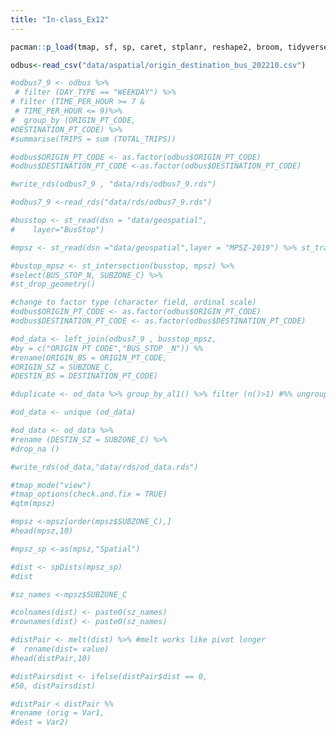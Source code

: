 ```yaml
---
title: "In-class_Ex12"
---
```


```r
pacman::p_load(tmap, sf, sp, caret, stplanr, reshape2, broom, tidyverse)
```

```r
odbus<-read_csv("data/aspatial/origin_destination_bus_202210.csv")
```

```r
#odbus7_9 <- odbus %>%
 # filter (DAY_TYPE == "WEEKDAY") %>% 
# filter (TIME_PER_HOUR >= 7 &
 # TIME_PER_HOUR <= 9)%>% 
#  group_by (ORIGIN_PT_CODE,
#DESTINATION_PT_CODE) %>%
#summarise(TRIPS = sum (TOTAL_TRIPS))
```

```r
#odbus$ORIGIN_PT_CODE <- as.factor(odbus$ORIGIN_PT_CODE)
#odbus$DESTINATION_PT_CODE <-as.factor(odbus$DESTINATION_PT_CODE)
```

```r
#write_rds(odbus7_9 , "data/rds/odbus7_9.rds")

```

```r
#odbus7_9 <-read_rds("data/rds/odbus7_9.rds")
```

```r
#busstop <- st_read(dsn = "data/geospatial",
#    layer="BusStop")
```

```r
#mpsz <- st_read(dsn ="data/geospatial",layer = "MPSZ-2019") %>% st_transform(crs = 3414)


```

```r
#bustop_mpsz <- st_intersection(busstop, mpsz) %>%
#select(BUS_STOP_N, SUBZONE_C) %>% 
#st_drop_geometry()
```

```r
#change to factor type (character field, ordinal scale)
#odbus$ORIGIN_PT_CODE <- as.factor(odbus$ORIGIN_PT_CODE)
#odbus$DESTINATION_PT_CODE <- as.factor(odbus$DESTINATION_PT_CODE)
```

```r
#od_data <- left_join(odbus7_9 , busstop_mpsz,
#by = c("ORIGIN PT CODE","BUS_STOP _N")) %%
#rename(ORIGIN_BS = ORIGIN_PT_CODE,
#ORIGIN_SZ = SUBZONE_C,
#DESTIN_BS = DESTINATION_PT_CODE)
```

```r
#duplicate <- od_data %>% group_by_al1() %>% filter (n()>1) #%% ungroup ()

#od_data <- unique (od_data)
```

```r
#od_data <- od_data %>%
#rename (DESTIN_SZ = SUBZONE_C) %>%
#drop_na ()
```

```r
#write_rds(od_data,"data/rds/od_data.rds")
```

```r
#tmap_mode("view")
#tmap_options(check.and.fix = TRUE)
#qtm(mpsz)
```

```r
#mpsz <-mpsz[order(mpsz$SUBZONE_C),]
#head(mpsz,10)

```

```r
#mpsz_sp <-as(mpsz,"Spatial")
```

```r
#dist <- spDists(mpsz_sp)
#dist
```

```r
#sz_names <-mpsz$SUBZONE_C
```

```r
#colnames(dist) <- paste0(sz_names)
#rownames(dist) <- paste0(sz_names)
```

```r
#distPair <- melt(dist) %>% #melt works like pivot longer
#  rename(dist= value)
#head(distPair,10)
```

```r
#distPairsdist <- ifelse(distPair$dist == 0,
#50, distPairsdist)
```

```r
#distPair < distPair %%
#rename (orig = Var1,
#dest = Var2)
```
